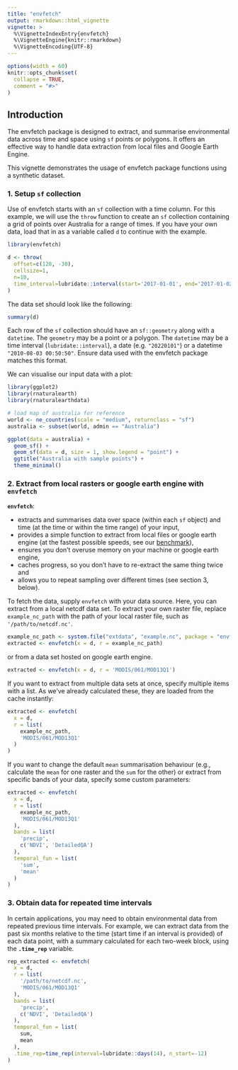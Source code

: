 ```yaml
---
title: "envfetch"
output: rmarkdown::html_vignette
vignette: >
  %\VignetteIndexEntry{envfetch}
  %\VignetteEngine{knitr::rmarkdown}
  %\VignetteEncoding{UTF-8}
---
```


```r
options(width = 60)
knitr::opts_chunk$set(
  collapse = TRUE,
  comment = "#>"
)
```

## Introduction
The envfetch package is designed to extract, and summarise environmental data across time and space using `sf` points or polygons. It offers an effective way to handle data extraction from local files and Google Earth Engine.

This vignette demonstrates the usage of envfetch package functions using a synthetic dataset.

### 1. Setup `sf` collection

Use of envfetch starts with an `sf` collection with a time column. For this example, we will use the `throw` function to create an `sf` collection containing a grid of points over Australia for a range of times. If you have your own data, load that in as a variable called `d` to continue with the example.

```r
library(envfetch)

d <- throw(
  offset=c(128, -30),
  cellsize=1,
  n=10,
  time_interval=lubridate::interval(start='2017-01-01', end='2017-01-02'),
)
```

The data set should look like the following:

```r
summary(d)
```

Each row of the `sf` collection should have an `sf::geometry` along with a `datetime`. The `geometry` may be a point or a polygon. The `datetime` may be a time interval (`lubridate::interval`), a date (e.g. `"20220101"`) or a datetime `"2010-08-03 00:50:50"`. Ensure data used with the envfetch package matches this format.

We can visualise our input data with a plot:

```r
library(ggplot2)
library(rnaturalearth)
library(rnaturalearthdata)

# load map of australia for reference
world <- ne_countries(scale = "medium", returnclass = "sf")
australia <- subset(world, admin == "Australia")

ggplot(data = australia) +
  geom_sf() +
  geom_sf(data = d, size = 1, show.legend = "point") +
  ggtitle("Australia with sample points") +
  theme_minimal()
```


### 2. Extract from local rasters or google earth engine with `envfetch`

**`envfetch`**:

-   extracts and summarises data over space (within each `sf` object) and time 
    (at the time or within the time range) of your input,
-   provides a simple function to extract from local files or google earth engine (at the fastest possible speeds, see our [benchmark]()),
-   ensures you don't overuse memory on your machine or google earth engine,
-   caches progress, so you don't have to re-extract the same thing twice and
-   allows you to repeat sampling over different times (see section 3, below).


To fetch the data, supply `envfetch` with your data source. Here, you can extract
from a local netcdf data set. To extract your own raster file, replace
`example_nc_path` with the path of your local raster file, such as `'/path/to/netcdf.nc'`.

```r
example_nc_path <- system.file("extdata", "example.nc", package = "envfetch")
extracted <- envfetch(x = d, r = example_nc_path)
```

or from a data set hosted on google earth engine.

```r
extracted <- envfetch(x = d, r = 'MODIS/061/MOD13Q1')
```

If you want to extract from multiple data sets at once, specify multiple items
with a list. As we've already calculated these, they are loaded from the cache
instantly:

```r
extracted <- envfetch(
  x = d, 
  r = list(
    example_nc_path,
    'MODIS/061/MOD13Q1'
  )
)
```

If you want to change the default `mean` summarisation behaviour (e.g., calculate the
`mean` for one raster and the `sum` for the other) or extract from specific bands
of your data, specify some custom parameters:

```r
extracted <- envfetch(
  x = d, 
  r = list(
    example_nc_path,
    'MODIS/061/MOD13Q1'
  ),
  bands = list(
    'precip',
    c('NDVI', 'DetailedQA')
  ),
  temporal_fun = list(
    'sum',
    'mean'
  )
)
```


### 3. Obtain data for repeated time intervals

In certain applications, you may need to obtain environmental data from repeated previous time intervals. For example, we can extract data from the past six months relative to the time (start time if an interval is provided) of each data point, with a summary calculated for each two-week block, using the **`.time_rep`** variable.

```r
rep_extracted <- envfetch(
  x = d, 
  r = list(
    '/path/to/netcdf.nc',
    'MODIS/061/MOD13Q1'
  ),
  bands = list(
    'precip',
    c('NDVI', 'DetailedQA')
  ),
  temporal_fun = list(
    sum,
    mean
  ),
  .time_rep=time_rep(interval=lubridate::days(14), n_start=-12)
)
```


